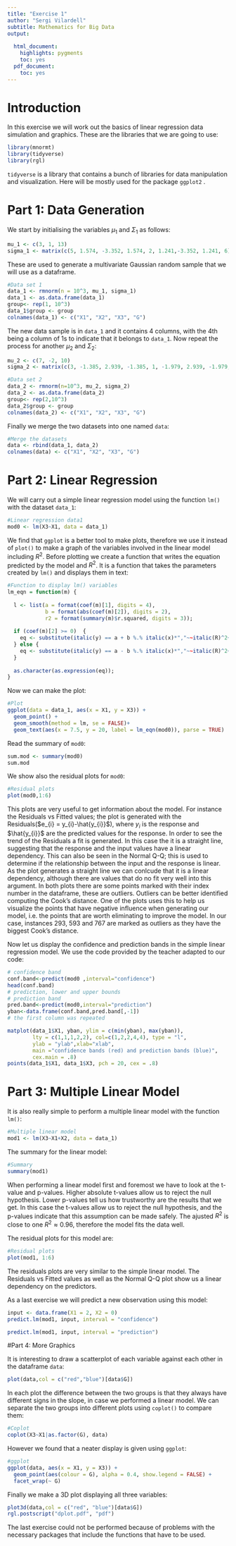 ```yaml
---
title: "Exercise 1"
author: "Sergi Vilardell"
subtitle: Mathematics for Big Data
output:
  
  html_document: 
    highlights: pygments
    toc: yes
  pdf_document:
    toc: yes
---
```


# Introduction

In this exercise we will work out the basics of linear regression data simulation and graphics. These are the libraries that we are going to use:
```r
library(mnormt)
library(tidyverse)
library(rgl)
```
`tidyverse` is a library that contains a bunch of libraries for data manipulation and visualization. Here will be mostly used for the package `ggplot2` .

\newpage

# Part 1: Data Generation

We start by initialising the variables $\mu_{1}$ and $\Sigma_{1}$ as follows:
```r
mu_1 <- c(3, 1, 13)
sigma_1 <- matrix(c(5, 1.574, -3.352, 1.574, 2, 1.241,-3.352, 1.241, 6),nrow = 3,ncol = 3)
```

These are used to generate a multivariate Gaussian random sample that we will use as a dataframe.

```r
#Data set 1
data_1 <- rmnorm(n = 10^3, mu_1, sigma_1)
data_1 <- as.data.frame(data_1)
group<- rep(1, 10^3)
data_1$group <- group
colnames(data_1) <- c("X1", "X2", "X3", "G")
```
The new data sample is in `data_1` and it contains 4 columns, with the 4th being a column of 1s to indicate that it belongs to `data_1`. Now repeat the process for another  $\mu_{2}$ and $\Sigma_{2}$:

```r
mu_2 <- c(7, -2, 10)
sigma_2 <- matrix(c(3, -1.385, 2.939, -1.385, 1, -1.979, 2.939, -1.979, 8),nrow = 3,ncol = 3)

#Data set 2
data_2 <- rmnorm(n=10^3, mu_2, sigma_2)
data_2 <- as.data.frame(data_2)
group<- rep(2,10^3)
data_2$group <- group
colnames(data_2) <- c("X1", "X2", "X3", "G")
```

Finally we merge the two datasets into one named `data`:

```r
#Merge the datasets
data <- rbind(data_1, data_2)
colnames(data) <- c("X1", "X2", "X3", "G")
```

\newpage

# Part 2: Linear Regression

We will carry out a simple linear regression model using the function `lm()` with the dataset `data_1`:

```r
#Linear regression data1
mod0 <- lm(X3~X1, data = data_1)
```
We find that `ggplot` is a better tool to make plots, therefore we use it instead of `plot()` to make a graph of the variables involved in the linear model including $R^{2}$. Before plotting we create a function that writes the equation predicted by the model and $R^{2}$. It is a function that takes the parameters created by `lm()` and displays them in text:

```r
#Function to display lm() variables
lm_eqn = function(m) {
  
  l <- list(a = format(coef(m)[1], digits = 4),
            b = format(abs(coef(m)[2]), digits = 2),
            r2 = format(summary(m)$r.squared, digits = 3));
  
  if (coef(m)[2] >= 0)  {
    eq <- substitute(italic(y) == a + b %.% italic(x)*","~~italic(R)^2~"="~r2,l)
  } else {
    eq <- substitute(italic(y) == a - b %.% italic(x)*","~~italic(R)^2~"="~r2,l)    
  }
  
  as.character(as.expression(eq));                 
}
```

Now we can make the plot:

```r
#Plot
ggplot(data = data_1, aes(x = X1, y = X3)) +
  geom_point() +
  geom_smooth(method = lm, se = FALSE)+
  geom_text(aes(x = 7.5, y = 20, label = lm_eqn(mod0)), parse = TRUE)
```

Read the summary of `mod0`:

```r
sum.mod <- summary(mod0)
sum.mod
```

We show also the residual plots for `mod0`:


```r
#Residual plots
plot(mod0,1:6)
```

This plots are very useful to get information about the model. For instance the Residuals vs Fitted values; the plot is generated with the Residuals($e_{i} = y_{i}-\hat{y_{i}}$), where $y_{i}$ is the response and $\hat{y_{i}}$ are the predicted values for the response. In order to see the trend of the Residuals a fit is generated. In this case the it is a straight line, suggesting that the response and the input values have a linear dependency. This can also be seen in the Normal Q-Q; this is used to determine if the relationship between the input and the response is linear. As the plot generates a straight line we can conlcude that it is a linear dependency, although there are values that do no fit very well into this argument. In both plots there are some points marked with their index number in the dataframe, these are outliers. Outliers can be better identified computing the Cook's distance. One of the plots uses this to help us visualize the points that have negative influence when generating our model, i.e. the points that are worth eliminating to improve the model. In our case, instances 293, 593 and 767 are marked as outliers as they have the biggest Cook's distance.

Now let us display the confidence and prediction bands in the simple linear regression model. We use the code provided by the teacher adapted to our code:

```r
# confidence band
conf.band<-predict(mod0 ,interval="confidence")
head(conf.band) 
# prediction, lower and upper bounds
# prediction band
pred.band<-predict(mod0,interval="prediction")
yban<-data.frame(conf.band,pred.band[,-1]) 
# the first column was repeated

matplot(data_1$X1, yban, ylim = c(min(yban), max(yban)),
        lty = c(1,1,1,2,2), col=c(1,2,2,4,4), type = "l",
        ylab = "ylab",xlab="xlab",
        main ="confidence bands (red) and prediction bands (blue)", 
        cex.main = .8)
points(data_1$X1, data_1$X3, pch = 20, cex = .8)
```

\newpage

# Part 3: Multiple Linear Model

It is also really simple to perform a multiple linear model with the function `lm()`:
```r
#Multiple linear model
mod1 <- lm(X3~X1+X2, data = data_1)
```

The summary for the linear model:

```r
#Summary
summary(mod1)
```
When performing a linear model first and foremost we have to look at the t-value and p-values. Higher absolute t-values allow us to reject the null hypothesis. Lower p-values tell us how trustworthy are the results that we get. In this case the t-values allow us to reject the null hypothesis, and the p-values indicate that this assumption can be made safely. The ajusted $R^{2}$ is close to one $R^{2}\approx 0.96$, therefore the model fits the data well.

The residual plots for this model are:

```r
#Residual plots 
plot(mod1, 1:6)
```
The residuals plots are very similar to the simple linear model. The Residuals vs Fitted values as well as the Normal Q-Q plot show us a linear dependency on the predictors. 

As a last exercise we will predict a new observation using this model:

```r
input <- data.frame(X1 = 2, X2 = 0)
predict.lm(mod1, input, interval = "confidence")

```

```r
predict.lm(mod1, input, interval = "prediction")
```

\newpage

#Part 4: More Graphics

It is interesting to draw a scatterplot of each variable against each other in the dataframe `data`:

```r
plot(data,col = c("red","blue")[data$G])
```

In each plot the difference between the two groups is that they always have different signs in the slope, in case we performed a linear model. We can separate the two groups into different plots using `coplot()` to compare them:

```r
#Coplot
coplot(X3~X1|as.factor(G), data)
```

However we found that a neater display is given using `ggplot`:
```r
#ggplot
ggplot(data, aes(x = X1, y = X3)) + 
  geom_point(aes(colour = G), alpha = 0.4, show.legend = FALSE) + 
  facet_wrap(~ G)
```

Finally we make a 3D plot displaying all three variables:
```r
plot3d(data,col = c("red", "blue")[data$G])
rgl.postscript("dplot.pdf", "pdf")
```
\begin{center}
\includegraphics[width=8in]{dplot.pdf} 
\end{center}

The last exercise could not be performed because of problems with the necessary packages that include the functions that have to be used.

















